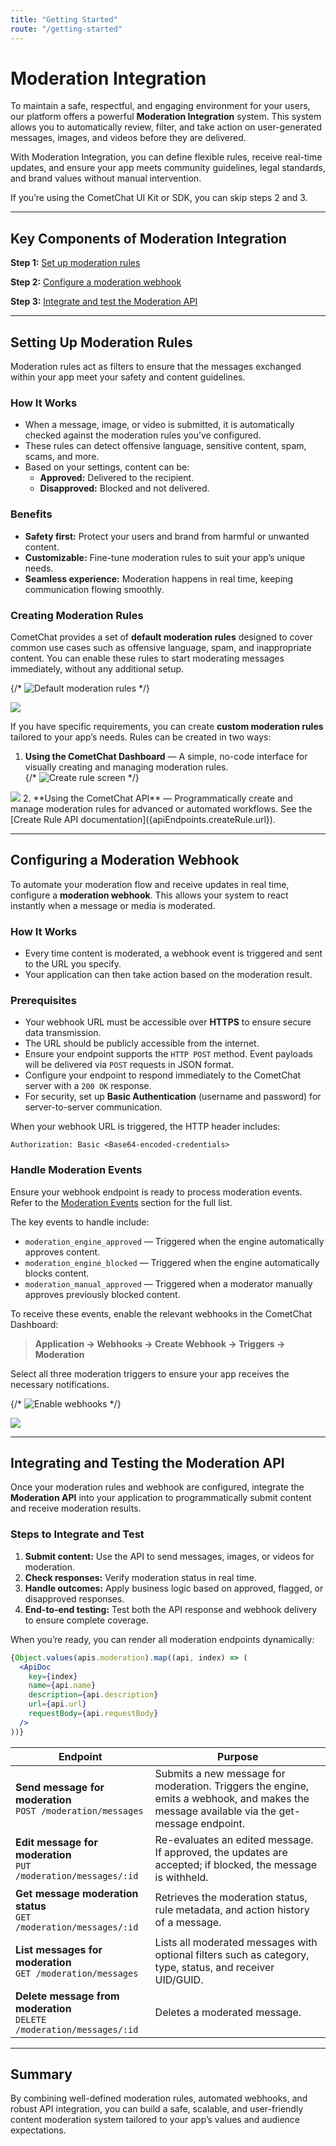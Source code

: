 ```yaml
---
title: "Getting Started"
route: "/getting-started"
---
```


# Moderation Integration

To maintain a safe, respectful, and engaging environment for your users, our platform offers a powerful **Moderation Integration** system. This system allows you to automatically review, filter, and take action on user-generated messages, images, and videos before they are delivered.

With Moderation Integration, you can define flexible rules, receive real-time updates, and ensure your app meets community guidelines, legal standards, and brand values without manual intervention.

<note>
If you’re using the CometChat UI Kit or SDK, you can skip steps 2 and 3.
</note>

---

## Key Components of Moderation Integration


**Step 1:** [Set up moderation rules](#setting-up-moderation-rules)  

**Step 2:** [Configure a moderation webhook](#configuring-a-moderation-webhook)  

**Step 3:** [Integrate and test the Moderation API](#integrating-and-testing-the-moderation-api)

---

## Setting Up Moderation Rules

Moderation rules act as filters to ensure that the messages exchanged within your app meet your safety and content guidelines.

### How It Works

- When a message, image, or video is submitted, it is automatically checked against the moderation rules you’ve configured.  
- These rules can detect offensive language, sensitive content, spam, scams, and more.  
- Based on your settings, content can be:  
  - **Approved:** Delivered to the recipient.  
  - **Disapproved:** Blocked and not delivered.  

### Benefits

- **Safety first:** Protect your users and brand from harmful or unwanted content.  
- **Customizable:** Fine-tune moderation rules to suit your app’s unique needs.  
- **Seamless experience:** Moderation happens in real time, keeping communication flowing smoothly.  

### Creating Moderation Rules

CometChat provides a set of **default moderation rules** designed to cover common use cases such as offensive language, spam, and inappropriate content. You can enable these rules to start moderating messages immediately, without any additional setup.

{/* ![Default moderation rules](/images/existing-rules.png) */}
<Frame>
  <img src="/images/existing-rules.png" />
</Frame>

If you have specific requirements, you can create **custom moderation rules** tailored to your app’s needs. Rules can be created in two ways:

1. **Using the CometChat Dashboard** — A simple, no-code interface for visually creating and managing moderation rules.  
   {/* ![Create rule screen](/images/create-rule.png)   */}
<Frame>
  <img src="/images/create-rule.png" />
</Frame>
2. **Using the CometChat API** — Programmatically create and manage moderation rules for advanced or automated workflows. See the [Create Rule API documentation]({apiEndpoints.createRule.url}).

---

## Configuring a Moderation Webhook

To automate your moderation flow and receive updates in real time, configure a **moderation webhook**. This allows your system to react instantly when a message or media is moderated.

### How It Works

- Every time content is moderated, a webhook event is triggered and sent to the URL you specify.  
- Your application can then take action based on the moderation result.  

### Prerequisites

- Your webhook URL must be accessible over **HTTPS** to ensure secure data transmission.  
- The URL should be publicly accessible from the internet.  
- Ensure your endpoint supports the `HTTP POST` method. Event payloads will be delivered via `POST` requests in JSON format.  
- Configure your endpoint to respond immediately to the CometChat server with a `200 OK` response.  
- For security, set up **Basic Authentication** (username and password) for server-to-server communication.  

When your webhook URL is triggered, the HTTP header includes:

```http
Authorization: Basic <Base64-encoded-credentials>
```

### Handle Moderation Events

Ensure your webhook endpoint is ready to process moderation events. Refer to the [Moderation Events](/docs-beta/fundamentals/webhooks-overview#moderation-events) section for the full list.

The key events to handle include:

- `moderation_engine_approved` — Triggered when the engine automatically approves content.  
- `moderation_engine_blocked` — Triggered when the engine automatically blocks content.  
- `moderation_manual_approved` — Triggered when a moderator manually approves previously blocked content.  

To receive these events, enable the relevant webhooks in the CometChat Dashboard:

> **Application → Webhooks → Create Webhook → Triggers → Moderation**

Select all three moderation triggers to ensure your app receives the necessary notifications.

{/* ![Enable webhooks](/images/webhook-events.png) */}
<Frame>
  <img src="/images/webhook-events.png" />
</Frame>

---

## Integrating and Testing the Moderation API

Once your moderation rules and webhook are configured, integrate the **Moderation API** into your application to programmatically submit content and receive moderation results.

### Steps to Integrate and Test

1. **Submit content:** Use the API to send messages, images, or videos for moderation.  
2. **Check responses:** Verify moderation status in real time.  
3. **Handle outcomes:** Apply business logic based on approved, flagged, or disapproved responses.  
4. **End-to-end testing:** Test both the API response and webhook delivery to ensure complete coverage.  

When you’re ready, you can render all moderation endpoints dynamically:

```jsx live
{Object.values(apis.moderation).map((api, index) => (
  <ApiDoc
    key={index}
    name={api.name}
    description={api.description}
    url={api.url}
    requestBody={api.requestBody}
  />
))}
```

| Endpoint                                                          | Purpose                                                                                                                                       |
| ----------------------------------------------------------------- | --------------------------------------------------------------------------------------------------------------------------------------------- |
| **Send message for moderation**<br/>`POST /moderation/messages`     | Submits a new message for moderation. Triggers the engine, emits a webhook, and makes the message available via the get-message endpoint.     |
| **Edit message for moderation**<br/>`PUT /moderation/messages/:id`  | Re-evaluates an edited message. If approved, the updates are accepted; if blocked, the message is withheld.                                    |
| **Get message moderation status**<br/>`GET /moderation/messages/:id`| Retrieves the moderation status, rule metadata, and action history of a message.                                                             |
| **List messages for moderation**<br/>`GET /moderation/messages`     | Lists all moderated messages with optional filters such as category, type, status, and receiver UID/GUID.                                      |
| **Delete message from moderation**<br/>`DELETE /moderation/messages/:id` | Deletes a moderated message.                                                                                                                  |

---

## Summary

By combining well-defined moderation rules, automated webhooks, and robust API integration, you can build a safe, scalable, and user-friendly content moderation system tailored to your app’s values and audience expectations.

